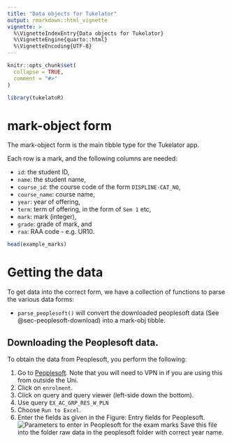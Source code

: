 ```yaml
---
title: "Data objects for Tukelator"
output: rmarkdown::html_vignette
vignette: >
  %\VignetteIndexEntry{Data objects for Tukelator}
  %\VignetteEngine{quarto::html}
  %\VignetteEncoding{UTF-8}
---
```


```r
knitr::opts_chunk$set(
  collapse = TRUE,
  comment = "#>"
)
```

```r
library(tukelatoR)
```

# mark-object form
The mark-object form is the main tibble type for the Tukelator app. 

Each row is a mark, and the following columns are needed: 

- `id`: the student ID, 
- `name`: the student name, 
- `course_id`: the course code of the form `DISPLINE-CAT_NO`, 
- `course_name`: course name, 
- `year`: year of offering, 
- `term`: term of offering, in the form of `Sem 1` etc, 
- `mark`: mark (integer), 
- `grade`: grade of mark, and 
- `raa`: RAA code - e.g. UR10. 


```r
head(example_marks)
```

# Getting the data
To get data into the correct form, we have a collection of functions to parse the various data forms: 

- `parse_peoplesoft()` will convert the downloaded peoplesoft data (See @sec-peoplesoft-download) into a mark-obj tibble. 




## Downloading the Peoplesoft data. {#sec-peoplesoft-download}
To obtain the data from Peoplesoft, you perform the following:

1.  Go to [Peoplesoft](https://campus.adelaide.edu.au/psc/cs92prd/EMPLOYEE/SA/c/NUI_FRAMEWORK.PT_LANDINGPAGE.GBL?). Note that you will need to VPN in if you are using this from outside the Uni.
2.  Click on `enrolment`.
3.  Click on query and query viewer (left-side down the bottom).
4.  Use query `EX_AC_GRP_RES_W_PLN`
5.  Choose `Run to Excel`.
6.  Enter the fields as given in the Figure: Entry fields for Peoplesoft.
![Parameters to enter in Peoplesoft for the exam marks](peoplesoft_params.png)
Save this file into the folder raw data in the peoplesoft folder with correct year name. 

